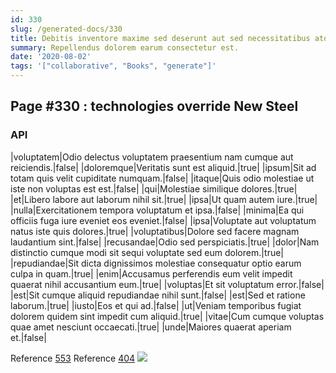 ```yaml
---
id: 330
slug: /generated-docs/330
title: Debitis inventore maxime sed deserunt aut sed necessitatibus atque.
summary: Repellendus dolorem earum consectetur est.
date: '2020-08-02'
tags: '["collaborative", "Books", "generate"]'
---
```


## Page #330 : technologies override New Steel
### API

|voluptatem|Odio delectus voluptatem praesentium nam cumque aut reiciendis.|false|
|doloremque|Veritatis sunt est aliquid.|true|
|ipsum|Sit ad totam quis velit cupiditate numquam.|false|
|itaque|Quis odio molestiae ut iste non voluptas est est.|false|
|qui|Molestiae similique dolores.|true|
|et|Libero labore aut laborum nihil sit.|true|
|ipsa|Ut quam autem iure.|true|
|nulla|Exercitationem tempora voluptatum et ipsa.|false|
|minima|Ea qui officiis fuga iure eveniet eos eveniet.|false|
|ipsa|Voluptate aut voluptatum natus iste quis dolores.|true|
|voluptatibus|Dolore sed facere magnam laudantium sint.|false|
|recusandae|Odio sed perspiciatis.|true|
|dolor|Nam distinctio cumque modi sit sequi voluptate sed eum dolorem.|true|
|repudiandae|Sit dicta dignissimos molestiae consequatur optio earum culpa in quam.|true|
|enim|Accusamus perferendis eum velit impedit quaerat nihil accusantium eum.|true|
|voluptas|Et sit voluptatum error.|false|
|est|Sit cumque aliquid repudiandae nihil sunt.|false|
|est|Sed et ratione laborum.|true|
|iusto|Eos et qui ad.|false|
|ut|Veniam temporibus fugiat dolorem quidem sint impedit cum aliquid.|true|
|vitae|Cum cumque voluptas quae amet nesciunt occaecati.|true|
|unde|Maiores quaerat aperiam et.|false|

Reference [553](/generated-docs/553)
Reference [404](/generated-docs/404)
![](/assets/cats-2.jpg)

<Partial />



